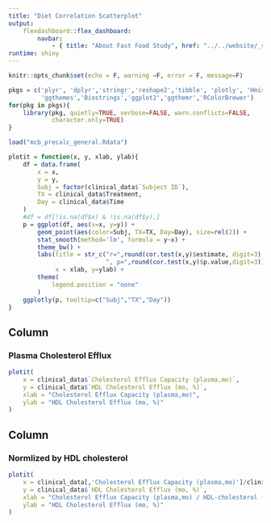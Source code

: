 ```yaml
---
title: "Diet Correlation Scatterplot"
output: 
    flexdashboard::flex_dashboard:
        navbar:
            - { title: "About Fast Food Study", href: "../../website/_site/hdl.html", align: left }
runtime: shiny
---
```


```r
knitr::opts_chunk$set(echo = F, warning =F, error = F, message=F)
```

```r
pkgs = c('plyr', 'dplyr','stringr','reshape2','tibble', 'plotly', 'Hmisc',
         'ggthemes','Biostrings','ggplot2','ggthemr','RColorBrewer')
for(pkg in pkgs){
    library(pkg, quietly=TRUE, verbose=FALSE, warn.conflicts=FALSE, 
            character.only=TRUE)
}
```

```r
load("mcb_precalc_general.Rdata")
```

```r
plotit = function(x, y, xlab, ylab){
    df = data.frame(
        x = x,
        y = y,
        Subj = factor(clinical_data$`Subject ID`),
        TX = clinical_data$Treatment,
        Day = clinical_data$Time
    )
    #df = df[!is.na(df$x) & !is.na(df$y),]
    p = ggplot(df, aes(x=x, y=y)) +
        geom_point(aes(color=Subj, TX=TX, Day=Day), size=rel(2)) +
        stat_smooth(method='lm', formula = y~x) +
        theme_bw() +
        labs(title = str_c("r=",round(cor.test(x,y)$estimate, digit=3),
                           ", p=",round(cor.test(x,y)$p.value,digit=3)),
             x = xlab, y=ylab) +
        theme(
            legend.position = "none"
        )
    ggplotly(p, tooltip=c("Subj","TX","Day"))
}
```

Column
-------------------------------------
    
### Plasma Cholesterol Efflux

```r
plotit(
    x = clinical_data$`Cholesterol Efflux Capacity (plasma,mo)`,
    y = clinical_data$`HDL Cholesterol Efflux (mo, %)`,
    xlab = "Cholesterol Efflux Capacity (plasma,mo)",
    ylab = "HDL Cholesterol Efflux (mo, %)"
)
```

Column
-------------------------------------
    
### Normlized by HDL cholesterol

```r
plotit(
    x = clinical_data[,'Cholesterol Efflux Capacity (plasma,mo)']/clinical_data[,'HDL-cholesterol (mg/dL)'], 
    y = clinical_data$`HDL Cholesterol Efflux (mo, %)`,
    xlab = "Cholesterol Efflux Capacity (plasma,mo) / HDL-cholesterol (mg/dL)",
    ylab = "HDL Cholesterol Efflux (mo, %)"
)
```
